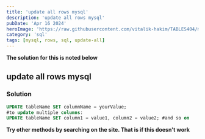 ```yaml
---
title: 'update all rows mysql'
description: 'update all rows mysql'
pubDate: 'Apr 16 2024'
heroImage: 'https://raw.githubusercontent.com/vitalik-hakim/TABLES404/main/error_b/sql.png'
category: 'sql'
tags: [mysql, rows, sql, update-all]
---
```


**The solution for this is noted below**

## update all rows mysql

### Solution

```sql
UPDATE tableName SET columnName = yourValue;
#to update multiple columns:
UPDATE tableName SET column1 = value1, column2 = value2; #and so on
```

**Try other methods by searching on the site. That is if this doesn't work**
